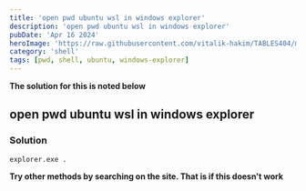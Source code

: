 ```yaml
---
title: 'open pwd ubuntu wsl in windows explorer'
description: 'open pwd ubuntu wsl in windows explorer'
pubDate: 'Apr 16 2024'
heroImage: 'https://raw.githubusercontent.com/vitalik-hakim/TABLES404/main/error_b/SHELL.jpg'
category: 'shell'
tags: [pwd, shell, ubuntu, windows-explorer]
---
```


**The solution for this is noted below**

## open pwd ubuntu wsl in windows explorer

### Solution

```shell
explorer.exe .
```

**Try other methods by searching on the site. That is if this doesn't work**
